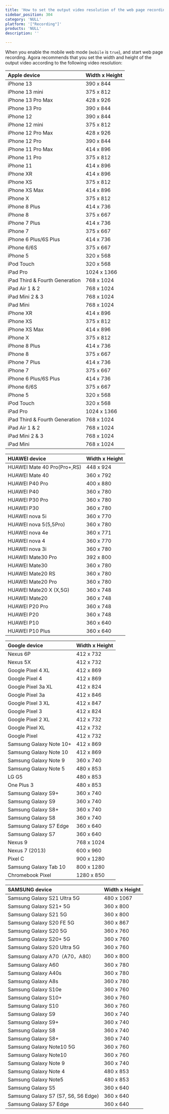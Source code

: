```yaml
---
title: 'How to set the output video resolution of the web page recording mode on the on mobile devices?'
sidebar_position: 304 
category: 'NULL' 
platform: '["Recording"]'
products: 'NULL'   
description: '' 

---
```



When you enable the mobile web mode (`mobile` is `true`), and start web page recording. Agora recommends that you set the width and height of the output video according to the following video resolution:

| Apple device                        | Width x Height |
| :----------------------------- | :---------- |
| iPhone 13         | 390 x 844 |
| iPhone 13 mini    | 375 x 812 |
| iPhone 13 Pro Max | 428 x 926 |
| iPhone 13 Pro     | 390 x 844 |
| iPhone 12         | 390 x 844 |
| iPhone 12 mini    | 375 x 812 |
| iPhone 12 Pro Max | 428 x 926 |
| iPhone 12 Pro     | 390 x 844 |
| iPhone 11 Pro Max | 414 x 896 |
| iPhone 11 Pro     | 375 x 812 |
| iPhone 11         | 414 x 896 |
| iPhone XR                      | 414 x 896   |
| iPhone XS                      | 375 x 812   |
| iPhone XS Max                  | 414 x 896   |
| iPhone X                       | 375 x 812   |
| iPhone 8 Plus                  | 414 x 736   |
| iPhone 8                       | 375 x 667   |
| iPhone 7 Plus                  | 414 x 736   |
| iPhone 7                       | 375 x 667   |
| iPhone 6 Plus/6S Plus          | 414 x 736   |
| iPhone 6/6S                    | 375 x 667   |
| iPhone 5                       | 320 x 568   |
| iPod Touch                     | 320 x 568   |
| iPad Pro                       | 1024 x 1366 |
| iPad Third & Fourth Generation | 768 x 1024  |
| iPad Air 1 & 2                 | 768 x 1024  |
| iPad Mini 2 & 3                | 768 x 1024  |
| iPad Mini                      | 768 x 1024  |
| iPhone XR                      | 414 x 896   |
| iPhone XS                      | 375 x 812   |
| iPhone XS Max                  | 414 x 896   |
| iPhone X                       | 375 x 812   |
| iPhone 8 Plus                  | 414 x 736   |
| iPhone 8                       | 375 x 667   |
| iPhone 7 Plus                  | 414 x 736   |
| iPhone 7                       | 375 x 667   |
| iPhone 6 Plus/6S Plus          | 414 x 736   |
| iPhone 6/6S                    | 375 x 667   |
| iPhone 5                       | 320 x 568   |
| iPod Touch                     | 320 x 568   |
| iPad Pro                       | 1024 x 1366 |
| iPad Third & Fourth Generation | 768 x 1024  |
| iPad Air 1 & 2                 | 768 x 1024  |
| iPad Mini 2 & 3                | 768 x 1024  |
| iPad Mini                      | 768 x 1024  |

| HUAWEI device            | Width x Height |
| :-------------------------- | :---------- |
| HUAWEI Mate 40 Pro(Pro+,RS) | 448 x 924   |
| HUAWEI Mate 40              | 360 x 792   |
| HUAWEI P40 Pro              | 400 x 880   |
| HUAWEI P40                  | 360 x 780   |
| HUAWEI P30 Pro              | 360 x 780   |
| HUAWEI P30                  | 360 x 780   |
| HUAWEI nova 5i              | 360 x 770   |
| HUAWEI nova 5(5,5Pro)       | 360 x 780   |
| HUAWEI nova 4e              | 360 x 771   |
| HUAWEI nova 4               | 360 x 770   |
| HUAWEI nova 3i              | 360 x 780   |
| HUAWEI Mate30 Pro           | 392 x 800   |
| HUAWEI Mate30               | 360 x 780   |
| HUAWEI Mate20 RS            | 360 x 780   |
| HUAWEI Mate20 Pro           | 360 x 780   |
| HUAWEI Mate20 X (X,5G)      | 360 x 748   |
| HUAWEI Mate20               | 360 x 748   |
| HUAWEI P20 Pro              | 360 x 748   |
| HUAWEI P20                  | 360 x 748   |
| HUAWEI P10                  | 360 x 640   |
| HUAWEI P10 Plus             | 360 x 640   |

| Google device                | Width x Height |
| :---------------------- | :---------- |
| Nexus 6P                | 412 x 732   |
| Nexus 5X                | 412 x 732   |
| Google Pixel 4 XL       | 412 x 869   |
| Google Pixel 4          | 412 x 869   |
| Google Pixel 3a XL      | 412 x 824   |
| Google Pixel 3a         | 412 x 846   |
| Google Pixel 3 XL       | 412 x 847   |
| Google Pixel 3          | 412 x 824   |
| Google Pixel 2 XL       | 412 x 732   |
| Google Pixel XL         | 412 x 732   |
| Google Pixel            | 412 x 732   |
| Samsung Galaxy Note 10+ | 412 x 869   |
| Samsung Galaxy Note 10  | 412 x 869   |
| Samsung Galaxy Note 9   | 360 x 740   |
| Samsung Galaxy Note 5   | 480 x 853   |
| LG G5                   | 480 x 853   |
| One Plus 3              | 480 x 853   |
| Samsung Galaxy S9+      | 360 x 740   |
| Samsung Galaxy S9       | 360 x 740   |
| Samsung Galaxy S8+      | 360 x 740   |
| Samsung Galaxy S8       | 360 x 740   |
| Samsung Galaxy S7 Edge  | 360 x 640   |
| Samsung Galaxy S7       | 360 x 640   |
| Nexus 9                 | 768 x 1024  |
| Nexus 7 (2013)          | 600 x 960   |
| Pixel C                 | 900 x 1280  |
| Samsung Galaxy Tab 10   | 800 x 1280  |
| Chromebook Pixel        | 1280 x 850  |

| SAMSUNG device                            | Width x Height |
| :---------------------------------- | :---------- |
| Samsung Galaxy S21 Ultra 5G         | 480 x 1067  |
| Samsung Galaxy S21+ 5G              | 360 x 800   |
| Samsung Galaxy S21 5G               | 360 x 800   |
| Samsung Galaxy S20 FE 5G            | 360 x 867   |
| Samsung Galaxy S20 5G               | 360 x 760   |
| Samsung Galaxy S20+ 5G              | 360 x 760   |
| Samsung Galaxy S20 Ultra 5G         | 360 x 760   |
| Samsung Galaxy A70（A70，A80）      | 360 x 800   |
| Samsung Galaxy A60                  | 360 x 780   |
| Samsung Galaxy A40s                 | 360 x 780   |
| Samsung Galaxy A8s                  | 360 x 780   |
| Samsung Galaxy S10e                 | 360 x 760   |
| Samsung Galaxy S10+                 | 360 x 760   |
| Samsung Galaxy S10                  | 360 x 760   |
| Samsung Galaxy S9                   | 360 x 740   |
| Samsung Galaxy S9+                  | 360 x 740   |
| Samsung Galaxy S8                   | 360 x 740   |
| Samsung Galaxy S8+                  | 360 x 740   |
| Samsung Galaxy Note10 5G            | 360 x 760   |
| Samsung Galaxy Note10               | 360 x 760   |
| Samsung Galaxy Note 9               | 360 x 740   |
| Samsung Galaxy Note 4               | 480 x 853   |
| Samsung Galaxy Note5                | 480 x 853   |
| Samsung Galaxy S5                   | 360 x 640   |
| Samsung Galaxy S7 (S7, S6, S6 Edge) | 360 x 640   |
| Samsung Galaxy S7 Edge              | 360 x 640   |